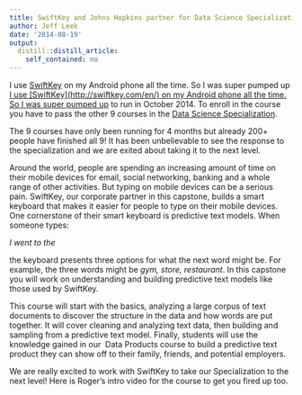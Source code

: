 ```yaml
---
title: SwiftKey and Johns Hopkins partner for Data Science Specialization Capstone
author: Jeff Leek
date: '2014-08-19'
output:
  distill::distill_article:
    self_contained: no
---
```


I use [SwiftKey](http://swiftkey.com/en/) on my Android phone all the time. So I was super pumped up [I use [SwiftKey](http://swiftkey.com/en/) on my Android phone all the time. So I was super pumped up](http://www.jhsph.edu/news/news-releases/2014/johns-hopkins-bloomberg-school-of-public-healths-data-science-specialization-mooc-series-launches-industry-collaboration-with-swiftkey.html) to run in October 2014. To enroll in the course you have to pass the other 9 courses in the [Data Science Specialization](https://www.coursera.org/specialization/jhudatascience/1).

The 9 courses have only been running for 4 months but already 200+ people have finished all 9! It has been unbelievable to see the response to the specialization and we are exited about taking it to the next level.

Around the world, people are spending an increasing amount of time on their mobile devices for email, social networking, banking and a whole range of other activities. But typing on mobile devices can be a serious pain. SwiftKey, our corporate partner in this capstone, builds a smart keyboard that makes it easier for people to type on their mobile devices. One cornerstone of their smart keyboard is predictive text models. When someone types:

_I went to the_

the keyboard presents three options for what the next word might be. For example, the three words might be _gym, store, restaurant_. In this capstone you will work on understanding and building predictive text models like those used by SwiftKey.

This course will start with the basics, analyzing a large corpus of text documents to discover the structure in the data and how words are put together. It will cover cleaning and analyzing text data, then building and sampling from a predictive text model. Finally, students will use the knowledge gained in our  Data Products course to build a predictive text product they can show off to their family, friends, and potential employers.

We are really excited to work with SwiftKey to take our Specialization to the next level! Here is Roger's intro video for the course to get you fired up too.
